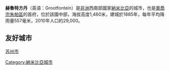 {{Infobox settlement
<!--See the Table at Infobox Settlement for all fields and descriptions of usage-->
<!-- Basic info  ---------------->
|name          =赫魯特方丹
|other_name             =
|native_name            = 
 Grootfontein
|nickname               = 
|settlement_type        = 
|motto                  = 
<!-- images and maps  ----------->
|image_skyline          = DF-ST-90-10118.jpg
|imagesize              = 300px
|image_caption          = 
|image_flag             = 
|flag_size              =
|image_seal             = 
|seal_size              =
|image_shield           = Grootfontein COA.svg
|shield_size            =
|image_blank_emblem     =
|blank_emblem_type      =
|blank_emblem_size      =
|image_map              = 
|mapsize                = 
|map_caption            = 
|pushpin_map            = Namibia <!-- the name of a location map as per http://en.wikipedia.org/wiki/Template:Location_map -->
|pushpin_label_position = bottom
|pushpin_mapsize        = 300
|pushpin_map_caption    = 
<!-- Location ------------------>
|coordinates_region     = NA
|subdivision_type       = 國家
|subdivision_name       = {{flag|Namibia}}
|subdivision_type1      = 區
|subdivision_name1      = [[奧喬宗朱帕區|奧喬宗朱帕區]]
|subdivision_type2      = 
|subdivision_name2      = 
|subdivision_type3      = 
|subdivision_name3      = 
<!-- Politics ----------------->
|government_footnotes   =
|government_type        =
|leader_title           = 
|leader_name            = 
|leader_title1          =  <!-- for places with, say, both a mayor and a city manager -->
|leader_name1           =
|established_title      = <!-- Settled -->
|established_date       = 
<!-- Area    --------------------->
|area_magnitude         = 
|unit_pref                =Imperial <!--Enter: Imperial, if Imperial (metric) is desired-->
|area_footnotes           =
|area_total_km2           = <!-- ALL fields dealing with a measurements are subject to automatic unit conversion-->
|area_land_km2            = <!--See table @ Template:Infobox Settlement for details on automatic unit conversion-->
|area_water_km2           =
|area_total_sq_mi         =
<!-- Population   ----------------------->
|population_as_of               = 2001
|population_footnotes           = 
|population_note                =
|population_total               = 14,249
|population_density_km2         =
|population_density_sq_mi       =
|population_metro               =
|population_density_metro_km2   =
|population_density_metro_sq_mi =
|population_urban               =
|population_density_urban_km2   =
|population_density_urban_sq_mi =
|population_blank1_title        =Ethnicities
|population_blank1              =
|population_density_blank1_km2 =   
|population_density_blank1_sq_mi =
<!-- General information  --------------->
|timezone               = [[西非時間|西非時間]]
|utc_offset             = +1
|timezone_DST           = 
|utc_offset_DST         = 
|latd=19 |latm=34|lats= |latNS=S
|longd=18|longm=7|longs=|longEW=E
|elevation_footnotes    =  <!--for references: use <ref> </ref> tags-->
|elevation_m            = 
|elevation_ft           =
<!-- Area/postal codes & others -------->
|postal_code_type       =  <!-- enter ZIP code, Postcode, Post code, Postal code... -->
|postal_code            =
|area_code              =
|blank_name             =
|blank_info             =
|blank1_name            =
|blank1_info            =
|website                = http://www.grootfonteinmun.com.na/
|footnotes              = 
}} 

'''赫魯特方丹'''（英语：Grootfontein）是[[非洲|非洲]]西南部國家[[納米比亞|納米比亞]]的城市，也是[[奧喬宗朱帕區|奧喬宗朱帕區]]的首府，位於該國中部，海拔高度1,460米，建城於1885年，每年平均降雨量557毫米，2010年人口約29,000。

==友好城市==
{{CHN}}[[苏州市|苏州市]]

{{coord|19|34|00|S|18|07|00|E|region:NA_type:city|display=title}}
 
{{Namibia-stub}}

[[Category:納米比亞城市|Category:納米比亞城市]]